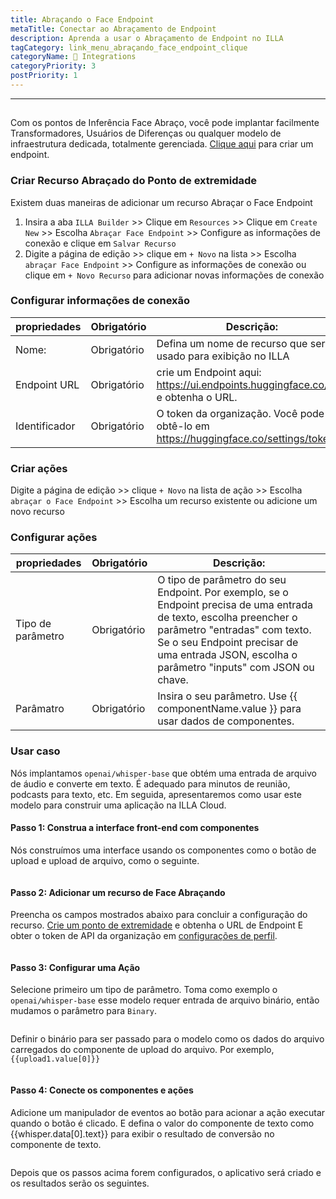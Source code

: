 ```yaml
---
title: Abraçando o Face Endpoint
metaTitle: Conectar ao Abraçamento de Endpoint
description: Aprenda a usar o Abraçamento de Endpoint no ILLA
tagCategory: link_menu_abraçando_face_endpoint_clique
categoryName: 🔨 Integrations
categoryPriority: 3
postPriority: 1
---
```


* * *

## <Heading hidden>Abraçamento do Face Endpoint</Heading>

Com os pontos de Inferência Face Abraço, você pode implantar facilmente Transformadores, Usuários de Diferenças ou qualquer modelo de infraestrutura dedicada, totalmente gerenciada. [Clique aqui](https://ui.endpoints.huggingface.co/new) para criar um endpoint. 

### Criar Recurso Abraçado do Ponto de extremidade

Existem duas maneiras de adicionar um recurso Abraçar o Face Endpoint 

1.  Insira a aba `ILLA Builder` >> Clique em `Resources` >> Clique em `Create New` >> Escolha `Abraçar Face Endpoint` >> Configure as informações de conexão e clique em `Salvar Recurso`
2.  Digite a página de edição >> clique em `+ Novo` na lista >> Escolha `abraçar Face Endpoint` >> Configure as informações de conexão ou clique em `+ Novo Recurso` para adicionar novas informações de conexão

### Configurar informações de conexão

| propriedades  | Obrigatório | Descrição:                                                                            |
| ------------- | ----------- | ------------------------------------------------------------------------------------- |
| Nome:         | Obrigatório | Defina um nome de recurso que será usado para exibição no ILLA                        |
| Endpoint URL  | Obrigatório | crie um Endpoint aqui: https://ui.endpoints.huggingface.co/new e obtenha o URL.       |
| Identificador | Obrigatório | O token da organização. Você pode obtê-lo em https://huggingface.co/settings/tokens.  |

### Criar ações

Digite a página de edição >> clique `+ Novo` na lista de ação >> Escolha `abraçar o Face Endpoint` >> Escolha um recurso existente ou adicione um novo recurso

### Configurar ações

| propriedades      | Obrigatório | Descrição:                                                                                                                                                                                                                                           |
| ----------------- | ----------- | ---------------------------------------------------------------------------------------------------------------------------------------------------------------------------------------------------------------------------------------------------- |
| Tipo de parâmetro | Obrigatório | O tipo de parâmetro do seu Endpoint. Por exemplo, se o Endpoint precisa de uma entrada de texto, escolha preencher o parâmetro "entradas" com texto. Se o seu Endpoint precisar de uma entrada JSON, escolha o parâmetro "inputs" com JSON ou chave. |
| Parâmatro         | Obrigatório | Insira o seu parâmetro. Use {{ componentName.value }} para usar dados de componentes.                                                                                                                                                                |

### Usar caso

Nós implantamos `openai/whisper-base` que obtém uma entrada de arquivo de áudio e converte em texto. É adequado para minutos de reunião, podcasts para texto, etc. Em seguida, apresentaremos como usar este modelo para construir uma aplicação na ILLA Cloud.

#### Passo 1: Construa a interface front-end com componentes

Nós construímos uma interface usando os componentes como o botão de upload e upload de arquivo, como o seguinte.

<img src='https://cdn.illacloud.com/official-website/img/docs/connect/hf1.png' alt="" />

#### Passo 2: Adicionar um recurso de Face Abraçando

Preencha os campos mostrados abaixo para concluir a configuração do recurso. [Crie um ponto de extremidade](https://ui.endpoints.huggingface.co/new) e obtenha o URL de Endpoint E obter o token de API da organização em [configurações de perfil](https://huggingface.co/settings/tokens). 

<img src='https://cdn.illacloud.com/official-website/img/docs/connect/hf2.png' alt="" />

#### Passo 3: Configurar uma Ação

Selecione primeiro um tipo de parâmetro. Toma como exemplo o `openai/whisper-base` esse modelo requer entrada de arquivo binário, então mudamos o parâmetro para `Binary`.

<img src='https://cdn.illacloud.com/official-website/img/docs/connect/hf3.png' alt="" />

Definir o binário para ser passado para o modelo como os dados do arquivo carregados do componente de upload do arquivo. Por exemplo, `{{upload1.value[0]}}`

<img src='https://cdn.illacloud.com/official-website/img/docs/connect/hf4.png' alt="" />

#### Passo 4: Conecte os componentes e ações

Adicione um manipulador de eventos ao botão para acionar a ação executar quando o botão é clicado. E defina o valor do componente de texto como {{whisper.data[0].text}} para exibir o resultado de conversão no componente de texto. 

<img src='https://cdn.illacloud.com/official-website/img/docs/connect/hf5.png' alt="" />

Depois que os passos acima forem configurados, o aplicativo será criado e os resultados serão os seguintes.

<img src='https://cdn.illacloud.com/official-website/img/docs/connect/hf6.gif' alt="" />
